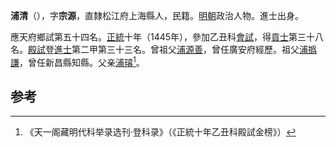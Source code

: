 '''浦清'''（{{bd|1414年||？}}），字'''宗源'''，直隸松江府上海縣人，民籍。[[明朝|明朝]]政治人物。進士出身。

應天府鄉試第五十四名。[[正统_(年号)|正統]]十年（1445年），參加乙丑科[[會試|會試]]，得[[貢士|貢士]]第三十八名。[[殿試|殿試]]登[[進士|進士]]第二甲第三十三名。曾祖父[[浦源善|浦源善]]，曾任廣安府經歷。祖父[[浦撝謙|浦撝謙]]，曾任新昌縣知縣。父亲[[浦璿|浦璿]]<ref>《天一阁藏明代科举录选刊·登科录》（《正統十年乙丑科殿試金榜》）</ref>。

==参考==
{{reflist}}
{{明朝人物小作品}}
{{正統十年乙丑科殿試金榜}}
